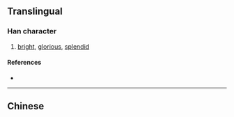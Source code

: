{{character info/new}}
{{also|琿}}
==Translingual==

===Han character===
{{Han char|rn=96|rad=玉|as=06|sn=10|four=|canj=MGBKQ|ids=⿰𤣩军}}

# [[bright]], [[glorious]], [[splendid]]

====References====
* {{Han ref|kx=0732.021|hdz=21114.020|uh=73F2|ud=29682}}

----

==Chinese==
{{zh-see|琿}}